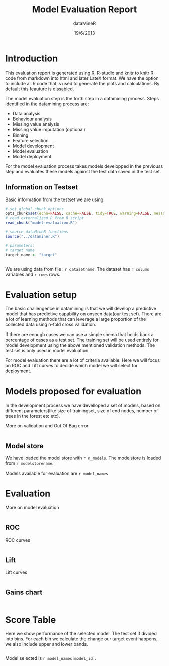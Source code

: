 % Model Evaluation Report
% dataMineR
% 19/6/2013


Introduction
============

This evaluation report is generated using R, R-studio and knitr to knitr R code from markdown into html and later LateX format. We have the option to include all R code that is used to generate the plots and calculations. By default this feauture is dissabled.

The model evaluation step is the forth step in a datamining process.
Steps identified in the datamining process are: 

* Data analysis 
* Behaviour analysis 
* Missing value analysis 
* Missing value imputation (optional) 
* Binning 
* Feature selection 
* Model development 
* Model evaluation
* Model deployment

For the model evaluation process takes models developped in the previouss step and evaluates these models against the test data saved in the test set.


Information on Testset 
------------------------------------
Basic information from the testset we are using.

```r
# set global chunk options 
opts_chunk$set(echo=FALSE, cache=FALSE, tidy=TRUE, warning=FALSE, message=FALSE, error=TRUE)
# read externalized R from R script
read_chunk("model-evaluation.R")

# source dataMineR functions
source("../dataminer.R")

# parameters:
# target name
target_name <- "target"

```


```r

```
We are using data from file : `r datasetname`. The dataset has `r colums` variables and `r rows` rows.


Evaluation setup
==========================

The basic challengence in datamining is that we will develop a predictive model that has predictive capability on onseen data(our test set). There are a lot of learning methods that can leverage a large proportion of the collected data using n-fold cross validation.

If there are enough cases we can use a simple shema that holds back a percentage of cases as a test set. The training set will be used entirely for model development using the above mentioned validation methods. The test set is only used in model evaluation.

For model evaluation there are a lot of criteria available. Here we will focus on ROC and Lift curves to decide which model we will select for deployment.

Models proposed for evaluation
=========================

In the development process we have develloped a set of models, based on different parameters(like size of trainingset, size of end nodes, number of trees in the forest etc etc).  

More on validation and Out Of Bag error

```r

```

Model store
-------------------------------------
We have loaded the model store with `r n_models`. The modelstore is loaded from `r modelstorename`.

Models available for evaluation are `r model_names`

Evaluation
========================

More on model evaluation

```r

```

ROC
------------------------

ROC curves

```r

```


Lift
-----------------------

Lift curves

```r

```

Gains chart
-----------------------

```r

```


Score Table
=======================

Here we show performance of the selected model. The test set if divided into bins. For each bin we calculate the change our target event happens, we also include upper and lower bands.

```r

```

Model selected is   `r model_names[model_id]`.